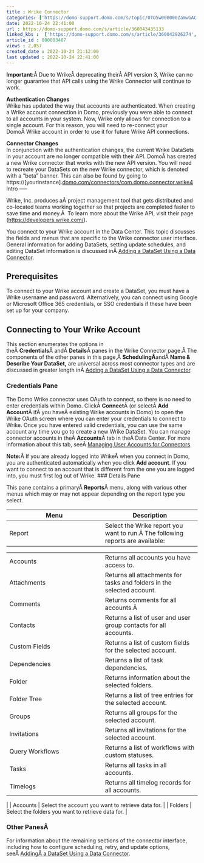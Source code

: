 ```yaml
---
title : Wrike Connector
categories: ['https://domo-support.domo.com/s/topic/0TO5w000000ZamwGAC']
date: 2022-10-24 22:41:00
url : https://domo-support.domo.com/s/article/360043435133
linked_kbs :  ['https://domo-support.domo.com/s/article/360042926274', 'https://domo-support.domo.com/s/knowledge-base', 'https://domo-support.domo.com/s/article/360042925494', 'https://domo-support.domo.com/s/article/360043429953', 'https://domo-support.domo.com/s/article/360042926054', 'https://domo-support.domo.com/s/article/360043435133', 'https://domo-support.domo.com/s/article/360043429933', 'https://domo-support.domo.com/s/article/360043429693', 'https://domo-support.domo.com/s/topic/0TO5w000000ZamwGAC', 'https://domo-support.domo.com/s/article/360043429913']
article_id : 000003407
views : 2,057
created_date : 2022-10-24 21:12:00
last updated : 2022-10-24 22:41:00
---
```




**Important:**Â Due to WrikeÂ deprecating theirÂ API version 3, Wrike can no longer guarantee that API calls using the Wrike Connector will continue to work.  
   
 **Authentication Changes**  
 Wrike has updated the way that accounts are authenticated. When creating a Wrike account connection in Domo, previously you were able to connect to all accounts in your system. Now, Wrike only allows for connection to a single account. For this reason, you will need to re-connect your DomoÂ Wrike account in order to use it for future Wrike API connections.  
   
 **Connector Changes**  
 In conjunction with the authentication changes, the current Wrike DataSets in your account are no longer compatible with their API. DomoÂ has created a new Wrike connector that works with the new API version. You will need to recreate your DataSets on the new Wrike connector, which is denoted with a "beta" banner. This can also be found by going to https://[yourinstance].[domo.com/connectors/com.domo.connector.wrike4](http://domo.com/connectors/com.domo.connector.wrike4)
Intro
-----


Wrike, Inc. produces aÂ project management tool that gets distributed and co-located teams working together so that projects are completed faster to save time and money.Â  To learn more about the Wrike API, visit their page ([https://developers.wrike.com/](https://developers.wrike.com/ "https://developers.wrike.com/")).


You connect to your Wrike account in the Data Center. This topic discusses the fields and menus that are specific to the Wrike connector user interface. General information for adding DataSets, setting update schedules, and editing DataSet information is discussed inÂ [Adding a DataSet Using a Data Connector](..\adding_a_dataset_using_a_connector\index.md).


Prerequisites
-------------


To connect to your Wrike account and create a DataSet, you must have a Wrike username and password. Alternatively, you can connect using Google or Microsoft Office 365 credentials, or SSO credentials if these have been set up for your company.


Connecting to Your Wrike Account
--------------------------------


This section enumerates the options in theÂ **Credentials**Â andÂ **Details**Â panes in the Wrike Connector page.Â The components of the other panes in this page,Â **SchedulingÂ**andÂ **Name & Describe Your DataSet,** are universal across most connector types and are discussed in greater length inÂ [Adding a DataSet Using a Data Connector](..\adding_a_dataset_using_a_connector\index.md).


### Credentials Pane


The Domo Wrike connector uses OAuth to connect, so there is no need to enter credentials within Domo. ClickÂ **Connect**Â (or selectÂ **Add Account**Â ifÂ you haveÂ existing Wrike accounts in Domo) to open the Wrike OAuth screen where you can enter your credentials to connect to Wrike. Once you have entered valid credentials, you can use the same account any time you go to create a new Wrike DataSet. You can manage connector accounts in theÂ **Accounts**Â tab in theÂ Data Center. For more information about this tab, seeÂ [Managing User Accounts for Connectors](..\managing_user_accounts_for_connectors\index.html "Managing User Accounts for Connectors").


**Note:**Â If you are already logged into WrikeÂ when you connect in Domo, you are authenticated automatically when you click **Add account**. If you want to connect to an account that is different from the one you are logged into, you must first log out of Wrike.
### Details Pane


This pane contains a primaryÂ **Reports**Â menu, along with various other menus which may or may not appear depending on the report type you select.




| Menu | Description |
| --- | --- |
| Report | Select the Wrike report you want to run.Â The following reports are available:

|  |  |
| --- | --- |
| Accounts | Returns all accounts you have access to. |
| Attachments | Returns all attachments for tasks and folders in the selected account. |
| Comments | Returns comments for all accounts.Â  |
| Contacts | Returns a list of user and user group contacts for all accounts. |
| Custom Fields | Returns a list of custom fields for the selected account. |
| Dependencies | Returns a list of task dependencies. |
| Folder | Returns information about the selected folders. |
| Folder Tree | Returns a list of tree entries for the selected account. |
| Groups | Returns all groups for the selected account. |
| Invitations | Returns all invitations for the selected account. |
| Query Workflows | Returns a list of workflows with custom statuses. |
| Tasks | Returns all tasks in all accounts. |
| Timelogs | Returns all timelog records for all accounts. |

 |
| Accounts | Select the account you want to retrieve data for. |
| Folders | Select the folders you want to retrieve data for. |


### Other PanesÂ


For information about the remaining sections of the connector interface, including how to configure scheduling, retry, and update options, seeÂ [AddingÂ a DataSet Using a Data Connector](..\adding_a_dataset_using_a_connector\index.md).
